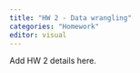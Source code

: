 ```yaml
---
title: "HW 2 - Data wrangling"
categories: "Homework"
editor: visual
---
```


Add HW 2 details here.